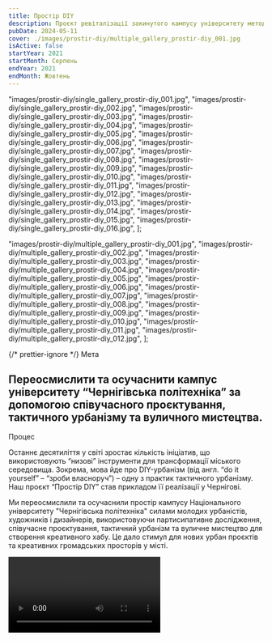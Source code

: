 ```yaml
---
title: Простір DIY
description: Проєкт ревіталізації закинутого кампусу університету методами і інструментами тактичного урбанізму
pubDate: 2024-05-11
cover: ./images/prostir-diy/multiple_gallery_prostir-diy_001.jpg
isActive: false
startYear: 2021
startMonth: Серпень
endYear: 2021
endMonth: Жовтень
---
```


  "images/prostir-diy/single_gallery_prostir-diy_001.jpg",
  "images/prostir-diy/single_gallery_prostir-diy_002.jpg",
  "images/prostir-diy/single_gallery_prostir-diy_003.jpg",
  "images/prostir-diy/single_gallery_prostir-diy_004.jpg",
  "images/prostir-diy/single_gallery_prostir-diy_005.jpg",
  "images/prostir-diy/single_gallery_prostir-diy_006.jpg",
  "images/prostir-diy/single_gallery_prostir-diy_007.jpg",
  "images/prostir-diy/single_gallery_prostir-diy_008.jpg",
  "images/prostir-diy/single_gallery_prostir-diy_009.jpg",
  "images/prostir-diy/single_gallery_prostir-diy_010.jpg",
  "images/prostir-diy/single_gallery_prostir-diy_011.jpg",
  "images/prostir-diy/single_gallery_prostir-diy_012.jpg",
  "images/prostir-diy/single_gallery_prostir-diy_013.jpg",
  "images/prostir-diy/single_gallery_prostir-diy_014.jpg",
  "images/prostir-diy/single_gallery_prostir-diy_015.jpg",
  "images/prostir-diy/single_gallery_prostir-diy_016.jpg",
];

  "images/prostir-diy/multiple_gallery_prostir-diy_001.jpg",
  "images/prostir-diy/multiple_gallery_prostir-diy_002.jpg",
  "images/prostir-diy/multiple_gallery_prostir-diy_003.jpg",
  "images/prostir-diy/multiple_gallery_prostir-diy_004.jpg",
  "images/prostir-diy/multiple_gallery_prostir-diy_005.jpg",
  "images/prostir-diy/multiple_gallery_prostir-diy_006.jpg",
  "images/prostir-diy/multiple_gallery_prostir-diy_007.jpg",
  "images/prostir-diy/multiple_gallery_prostir-diy_008.jpg",
  "images/prostir-diy/multiple_gallery_prostir-diy_009.jpg",
  "images/prostir-diy/multiple_gallery_prostir-diy_010.jpg",
  "images/prostir-diy/multiple_gallery_prostir-diy_011.jpg",
  "images/prostir-diy/multiple_gallery_prostir-diy_012.jpg",
];

{/* prettier-ignore */}
<TextContent>
  <Badge>Мета</Badge>
  ## Переосмислити та осучаснити кампус університету “Чернігівська політехніка” за допомогою співучасного проєктування, тактичного урбанізму та вуличного мистецтва.
</TextContent>

<TextContent>
  <Badge>Процес</Badge>

Останнє десятиліття у світі зростає кількість ініціатив, що використовують “низові” інструменти для трансформації міського середовища. Зокрема, мова йде про DIY-урбанізм (від англ. “do it yourself” – “зроби власноруч”) – одну з практик тактичного урбанізму. Наш проєкт “Простір DIY” став прикладом її реалізації у Чернігові.

Ми переосмислили та осучаснили простір кампусу Національного університету "Чернігівська політехніка" силами молодих урбаністів, художників і дизайнерів, використовуючи партисипативне дослідження, співучасне проєктування, тактичний урбанізм та вуличне мистецтво для створення креативного хабу. Це дало стимул для нових урбан проєктів та креативних громадських просторів у місті.

</TextContent>

<Video src="https://www.youtube.com/embed/75I9mzIoiQs?si=rDT2iJE4GXl8h0dz" />

{/* prettier-ignore */}
  <TextContent>
    <Badge>Результат</Badge>

    <ResultList>
      - Школа DIY для 20 студентів.
      - 6 практичних воркшопів.
      - Організовано “Фестиваль DIY” за участі понад 500 осіб.
      - Проведено 1 дослідження.
      - Збудована серія малих архітектурних форм.
      - Реалізовано 3 мурали.
    </ResultList>

  </TextContent>

{" "}

<Centered>
  <SingleSlideGallery imagePaths={prostirDiyPDF} orientation="wide">
    Результати дослідження в рамках “Школа DIY”
  </SingleSlideGallery>
</Centered>

  <Blockquote>
<span>“</span>Цей проєкт є показовим з точки зору співпраці освіти, громадської організації. Те, що ми бачимо – це результат літньої школи і роботи студентів<span>”</span>

    <BlockquoteFooter>
        Ганна Дивнич
    </BlockquoteFooter>

</Blockquote>

<TextContent>
  <Logos>
    <Icon name="donors-ua-cult-fond" />
    <Icon name="partners-politehnika-original" />
    <Icon name="partners-ostriv-original" />
  </Logos>
</TextContent>

<MultiSlideGallery imagePaths={prostirDiyImages} />
